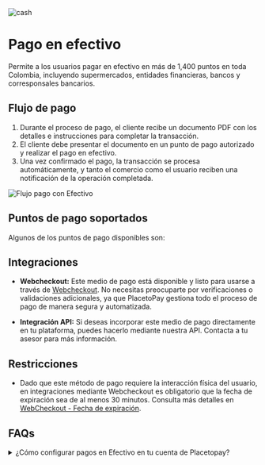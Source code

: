 

<div className='flex items-center gap-3'>
    <Image src={logoCash} alt="cash" className="h-8 w-10 my-0" unoptimized />
    <h1 className='my-0'>Pago en efectivo</h1>
</div>

Permite a los usuarios pagar en efectivo en más de 1,400 puntos en toda Colombia, incluyendo supermercados, entidades financieras, bancos y corresponsales bancarios.

## Flujo de pago 

1.	Durante el proceso de pago, el cliente recibe un documento PDF con los detalles e instrucciones para completar la transacción.
2.	El cliente debe presentar el documento en un punto de pago autorizado y realizar el pago en efectivo.	
3.	Una vez confirmado el pago, la transacción se procesa automáticamente, y tanto el comercio como el usuario reciben una notificación de la operación completada.

![Flujo pago con Efectivo](/payments/pm-cash-flow.webp)

## Puntos de pago soportados

Algunos de los puntos de pago disponibles son:

<CashIcons />

## Integraciones

- **Webcheckout:** Este medio de pago está disponible y listo para usarse a través de [Webcheckout](/checkout). No necesitas preocuparte por verificaciones o validaciones adicionales, ya que PlacetoPay gestiona todo el proceso de pago de manera segura y automatizada.

- **Integración API:** Si deseas incorporar este medio de pago directamente en tu plataforma, puedes hacerlo mediante nuestra API. Contacta a tu asesor para más información.

## Restricciones

- Dado que este método de pago requiere la interacción física del usuario, en integraciones mediante Webcheckout es obligatorio que la fecha de expiración sea de al menos 30 minutos. Consulta más detalles en [WebCheckout - Fecha de expiración](/checkout/expiration).

## FAQs

<details>
    <summary>¿Cómo configurar pagos en Efectivo en tu cuenta de Placetopay?</summary>
    <p>Contacta a nuestro equipo de operaciones para habilitar esta funcionalidad en tu sitios a través del correo servicioposventa@placetopay.com.</p>
</details>
